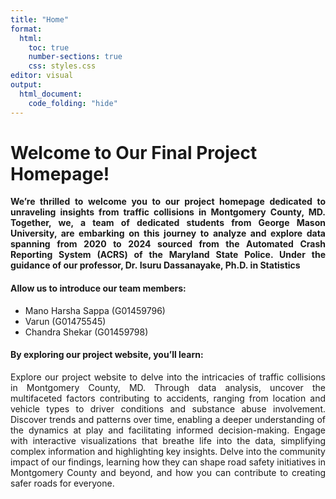 ```yaml
---
title: "Home"
format:
  html:
    toc: true
    number-sections: true
    css: styles.css
editor: visual
output:
  html_document:
    code_folding: "hide"
---
```


# **Welcome to Our Final Project Homepage!** 

::: {style="text-align:justify"}
**We're thrilled to welcome you to our project homepage dedicated to unraveling insights from traffic collisions in Montgomery County, MD. Together, we, a team of dedicated students from George Mason University, are embarking on this journey to analyze and explore data spanning from 2020 to 2024 sourced from the Automated Crash Reporting System (ACRS) of the Maryland State Police. Under the guidance of our professor, Dr. Isuru Dassanayake, Ph.D. in Statistics**
:::

#### Allow us to introduce our team members:

-   Mano Harsha Sappa (G01459796)
-   Varun (G01475545)
-   Chandra Shekar (G01459798)

#### By exploring our project website, you'll learn:

::: {style="text-align:justify"}
Explore our project website to delve into the intricacies of traffic collisions in Montgomery County, MD. Through data analysis, uncover the multifaceted factors contributing to accidents, ranging from location and vehicle types to driver conditions and substance abuse involvement. Discover trends and patterns over time, enabling a deeper understanding of the dynamics at play and facilitating informed decision-making. Engage with interactive visualizations that breathe life into the data, simplifying complex information and highlighting key insights. Delve into the community impact of our findings, learning how they can shape road safety initiatives in Montgomery County and beyond, and how you can contribute to creating safer roads for everyone.
:::
